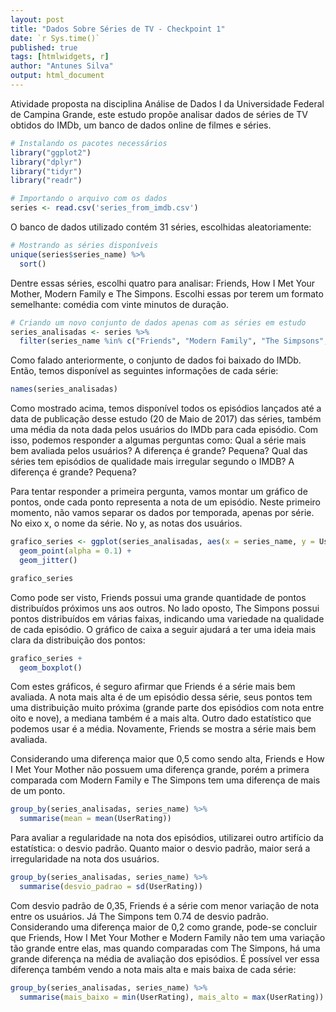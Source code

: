 ```yaml
---
layout: post
title: "Dados Sobre Séries de TV - Checkpoint 1"
date: `r Sys.time()`
published: true
tags: [htmlwidgets, r]
author: "Antunes Silva"
output: html_document
---
```


Atividade proposta na disciplina Análise de Dados I da Universidade Federal de Campina Grande, este estudo propõe analisar dados de séries de TV obtidos do IMDb, um banco de dados online de filmes e séries.

```r
# Instalando os pacotes necessários
library("ggplot2")
library("dplyr")
library("tidyr")
library("readr")
```


```r
# Importando o arquivo com os dados
series <- read.csv('series_from_imdb.csv')
```

O banco de dados utilizado contém 31 séries, escolhidas aleatoriamente:

```r
# Mostrando as séries disponíveis
unique(series$series_name) %>%
  sort()
```

Dentre essas séries, escolhi quatro para analisar: Friends, How I Met Your Mother, Modern Family e The Simpons. Escolhi essas por terem um formato semelhante: comédia com vinte minutos de duração.

```r
# Criando um novo conjunto de dados apenas com as séries em estudo
series_analisadas <- series %>% 
  filter(series_name %in% c("Friends", "Modern Family", "The Simpsons", "How I Met Your Mother"))
```

Como falado anteriormente, o conjunto de dados foi baixado do IMDb. Então, temos disponível as seguintes informações de cada série:

```r
names(series_analisadas)
```

Como mostrado acima, temos disponível todos os episódios lançados até a data de publicação desse estudo (20 de Maio de 2017) das séries, também uma média da nota dada pelos usuários do IMDb para cada episódio. Com isso, podemos responder a algumas perguntas como: Qual a série mais bem avaliada pelos usuários? A diferença é grande? Pequena? Qual das séries tem episódios de qualidade mais irregular segundo o IMDB? A diferença é grande? Pequena?

Para tentar responder a primeira pergunta, vamos montar um gráfico de pontos, onde cada ponto representa a nota de um episódio. Neste primeiro momento, não vamos separar os dados por temporada, apenas por série. No eixo x, o nome da série. No y, as notas dos usuários.

```r
grafico_series <- ggplot(series_analisadas, aes(x = series_name, y = UserRating, color = series_name)) +
  geom_point(alpha = 0.1) +
  geom_jitter()

grafico_series
```

Como pode ser visto, Friends possui uma grande quantidade de pontos distribuídos próximos uns aos outros. No lado oposto, The Simpons possui pontos distribuídos em várias faixas, indicando uma variedade na qualidade de cada episódio. O gráfico de caixa a seguir ajudará a ter uma ideia mais clara da distribuição dos pontos:

```r
grafico_series +
  geom_boxplot()
```

Com estes gráficos, é seguro afirmar que Friends é a série mais bem avaliada. A nota mais alta é de um episódio dessa série, seus pontos tem uma distribuição muito próxima (grande parte dos episódios com nota entre oito e nove), a mediana também é a mais alta. Outro dado estatístico que podemos usar é a média. Novamente, Friends se mostra a série mais bem avaliada.

Considerando uma diferença maior que 0,5 como sendo alta, Friends e How I Met Your Mother não possuem uma diferença grande, porém a primera comparada com Modern Family e The Simpons tem uma diferença de mais de um ponto.

```r
group_by(series_analisadas, series_name) %>%
  summarise(mean = mean(UserRating))
```

Para avaliar a regularidade na nota dos episódios, utilizarei outro artifício da estatística: o desvio padrão. Quanto maior o desvio padrão, maior será a irregularidade na nota dos usuários.

```r
group_by(series_analisadas, series_name) %>%
  summarise(desvio_padrao = sd(UserRating))
```

Com desvio padrão de 0,35, Friends é a série com menor variação de nota entre os usuários. Já The Simpons tem 0.74 de desvio padrão. Considerando uma diferença maior de 0,2 como grande, pode-se concluir que Friends, How I Met Your Mother e Modern Family não tem uma variação tão grande entre elas, mas quando comparadas com The Simpons, há uma grande diferença na média de avaliação dos episódios. É possível ver essa diferença também vendo a nota mais alta e mais baixa de cada série:

```r
group_by(series_analisadas, series_name) %>%
  summarise(mais_baixo = min(UserRating), mais_alto = max(UserRating))
```
